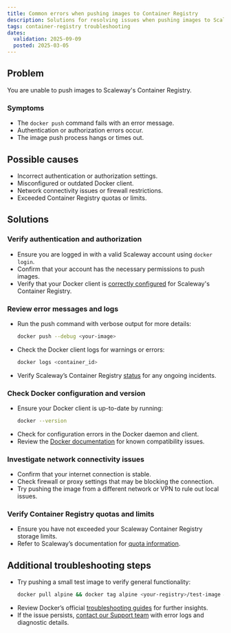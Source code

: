 ```yaml
---
title: Common errors when pushing images to Container Registry
description: Solutions for resolving issues when pushing images to Scaleway's Container Registry.
tags: container-registry troubleshooting
dates:
  validation: 2025-09-09
  posted: 2025-03-05
---
```


## Problem
You are unable to push images to Scaleway's Container Registry.

### Symptoms
- The `docker push` command fails with an error message.
- Authentication or authorization errors occur.
- The image push process hangs or times out.

## Possible causes
- Incorrect authentication or authorization settings.
- Misconfigured or outdated Docker client.
- Network connectivity issues or firewall restrictions.
- Exceeded Container Registry quotas or limits.

## Solutions

### Verify authentication and authorization
- Ensure you are logged in with a valid Scaleway account using `docker login`.
- Confirm that your account has the necessary permissions to push images.
- Verify that your Docker client is [correctly configured](/container-registry/how-to/connect-docker-cli/) for Scaleway's Container Registry.

### Review error messages and logs
- Run the push command with verbose output for more details:
  ```sh
  docker push --debug <your-image>
  ```
- Check the Docker client logs for warnings or errors:
  ```sh
  docker logs <container_id>
  ```
- Verify Scaleway’s Container Registry [status](https://status.scaleway.com/) for any ongoing incidents.

### Check Docker configuration and version
- Ensure your Docker client is up-to-date by running:
  ```sh
  docker --version
  ```
- Check for configuration errors in the Docker daemon and client.
- Review the [Docker documentation](https://docs.docker.com/) for known compatibility issues.

### Investigate network connectivity issues
- Confirm that your internet connection is stable.
- Check firewall or proxy settings that may be blocking the connection.
- Try pushing the image from a different network or VPN to rule out local issues.

### Verify Container Registry quotas and limits
- Ensure you have not exceeded your Scaleway Container Registry storage limits.
- Refer to Scaleway’s documentation for [quota information](/organizations-and-projects/additional-content/organization-quotas/#container-registry).

## Additional troubleshooting steps
- Try pushing a small test image to verify general functionality:
  ```sh
  docker pull alpine && docker tag alpine <your-registry>/test-image && docker push <your-registry>/test-image
  ```
- Review Docker’s official [troubleshooting guides](https://docs.docker.com/tags/troubleshooting/) for further insights.
- If the issue persists, [contact our Support team](https://account.scaleway.com/?service=elementssupport) with error logs and diagnostic details.


